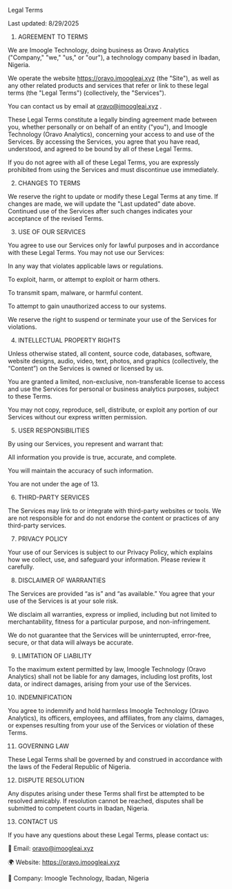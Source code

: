 Legal Terms

Last updated: 8/29/2025

1. AGREEMENT TO TERMS

We are Imoogle Technology, doing business as Oravo Analytics ("Company," "we," "us," or "our"), a technology company based in Ibadan, Nigeria.

We operate the website https://oravo.imoogleai.xyz
 (the "Site"), as well as any other related products and services that refer or link to these legal terms (the "Legal Terms") (collectively, the "Services").

You can contact us by email at oravo@imoogleai.xyz
.

These Legal Terms constitute a legally binding agreement made between you, whether personally or on behalf of an entity ("you"), and Imoogle Technology (Oravo Analytics), concerning your access to and use of the Services. By accessing the Services, you agree that you have read, understood, and agreed to be bound by all of these Legal Terms.

If you do not agree with all of these Legal Terms, you are expressly prohibited from using the Services and must discontinue use immediately.

2. CHANGES TO TERMS

We reserve the right to update or modify these Legal Terms at any time. If changes are made, we will update the "Last updated" date above. Continued use of the Services after such changes indicates your acceptance of the revised Terms.

3. USE OF OUR SERVICES

You agree to use our Services only for lawful purposes and in accordance with these Legal Terms. You may not use our Services:

In any way that violates applicable laws or regulations.

To exploit, harm, or attempt to exploit or harm others.

To transmit spam, malware, or harmful content.

To attempt to gain unauthorized access to our systems.

We reserve the right to suspend or terminate your use of the Services for violations.

4. INTELLECTUAL PROPERTY RIGHTS

Unless otherwise stated, all content, source code, databases, software, website designs, audio, video, text, photos, and graphics (collectively, the “Content”) on the Services is owned or licensed by us.

You are granted a limited, non-exclusive, non-transferable license to access and use the Services for personal or business analytics purposes, subject to these Terms.

You may not copy, reproduce, sell, distribute, or exploit any portion of our Services without our express written permission.

5. USER RESPONSIBILITIES

By using our Services, you represent and warrant that:

All information you provide is true, accurate, and complete.

You will maintain the accuracy of such information.

You are not under the age of 13.

6. THIRD-PARTY SERVICES

The Services may link to or integrate with third-party websites or tools. We are not responsible for and do not endorse the content or practices of any third-party services.

7. PRIVACY POLICY

Your use of our Services is subject to our Privacy Policy, which explains how we collect, use, and safeguard your information. Please review it carefully.

8. DISCLAIMER OF WARRANTIES

The Services are provided “as is” and “as available.” You agree that your use of the Services is at your sole risk.

We disclaim all warranties, express or implied, including but not limited to merchantability, fitness for a particular purpose, and non-infringement.

We do not guarantee that the Services will be uninterrupted, error-free, secure, or that data will always be accurate.

9. LIMITATION OF LIABILITY

To the maximum extent permitted by law, Imoogle Technology (Oravo Analytics) shall not be liable for any damages, including lost profits, lost data, or indirect damages, arising from your use of the Services.

10. INDEMNIFICATION

You agree to indemnify and hold harmless Imoogle Technology (Oravo Analytics), its officers, employees, and affiliates, from any claims, damages, or expenses resulting from your use of the Services or violation of these Terms.

11. GOVERNING LAW

These Legal Terms shall be governed by and construed in accordance with the laws of the Federal Republic of Nigeria.

12. DISPUTE RESOLUTION

Any disputes arising under these Terms shall first be attempted to be resolved amicably. If resolution cannot be reached, disputes shall be submitted to competent courts in Ibadan, Nigeria.

13. CONTACT US

If you have any questions about these Legal Terms, please contact us:

📧 Email: oravo@imoogleai.xyz

🌍 Website: https://oravo.imoogleai.xyz

🏢 Company: Imoogle Technology, Ibadan, Nigeria
